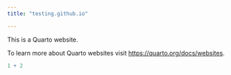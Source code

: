 ```yaml
---
title: "testing.github.io"

---
```


This is a Quarto website.

To learn more about Quarto websites visit <https://quarto.org/docs/websites>.

```r
1 + 2
```
